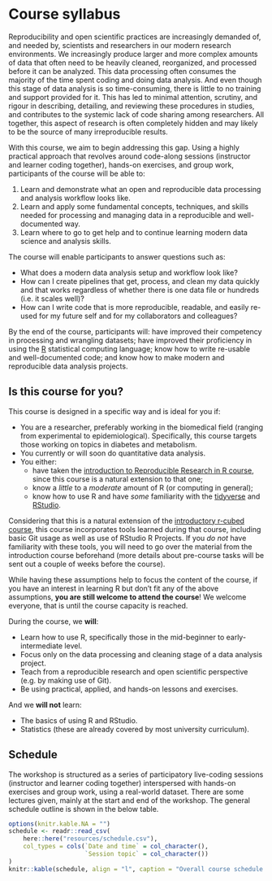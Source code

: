 # Course syllabus {#syllabus}

Reproducibility and open scientific practices are increasingly demanded of,
and needed by, scientists and researchers in our modern research environments.
We increasingly produce larger and more complex amounts of data
that often need to be heavily cleaned, reorganized, 
and processed before it can be analyzed.
This data processing often consumes the majority of the time spent coding
and doing data analysis.
And even though this stage of data analysis is so time-consuming,
there is little to no training and support provided for it.
This has led to minimal attention, scrutiny, and rigour in describing,
detailing, and reviewing these procedures in studies,
and contributes to the systemic lack of code sharing among researchers.
All together, this aspect of research is often completely hidden
and may likely to be the source of many irreproducible results.

With this course, we aim to begin addressing this gap.
Using a highly practical approach that revolves around code-along sessions
(instructor and learner coding together), hands-on exercises, and group work,
participants of the course will be able to:

1. Learn and demonstrate what an open and reproducible data processing and
analysis workflow looks like.
1. Learn and apply some fundamental concepts, techniques, and skills needed for
processing and managing data in a reproducible and well-documented way.
1. Learn where to go to get help and to continue learning modern data science
and analysis skills.

The course will enable participants to answer questions such as:

- What does a modern data analysis setup and workflow look like?
- How can I create pipelines that get, process, and clean my data
quickly and that works regardless of whether there is one data file or hundreds
(i.e. it scales well)?
- How can I write code that is more reproducible, readable,
and easily re-used for my future self 
and for my collaborators and colleagues?

By the end of the course, participants will: have improved their competency in
processing and wrangling datasets; have improved their proficiency in using the [R]
statistical computing language; know how to write re-usable and well-documented
code; and know how to make modern and reproducible data analysis projects. 

[R]: https://www.r-project.org/

## Is this course for you?

This course is designed in a specific way and is ideal for you if:

- You are a researcher, preferably working in the biomedical field 
(ranging from experimental to epidemiological).
Specifically, this course targets those working on topics in diabetes and metabolism.
- You currently or will soon do quantitative data analysis.
- You either: 
    - have taken the [introduction to Reproducible Research in R course][r-cubed-intro],
    since this course is a natural extension to that one;
    - know a *little* to a *moderate* amount of R (or computing in general); 
    - know how to use R and have *some* familiarity with the [tidyverse] and [RStudio].

[tidyverse]: https://www.tidyverse.org/
[RStudio]: https://rstudio.com/
[r-cubed-intro]: https://r-cubed.rostools.org/

Considering that this is a natural extension of the [introductory r-cubed course][r-cubed-intro],
this course incorporates tools learned during that course, 
including basic Git usage as well as use of RStudio R Projects.
If you *do not* have familiarity with these tools,
you will need to go over the material from the introduction course beforehand
(more details about pre-course tasks will be sent out a couple of weeks before the course).

While having these assumptions help to focus the content of the course, if you
have an interest in learning R but don't fit any of the above assumptions, **you
are still welcome to attend the course**! 
We welcome everyone, that is until the course capacity is reached.

During the course, we **will**:

- Learn how to use R, specifically those in the mid-beginner 
to early-intermediate level.
- Focus only on the data processing and cleaning stage of a data
analysis project.
- Teach from a reproducible research and open scientific
perspective (e.g. by making use of Git).
- Be using practical, applied, and hands-on lessons and exercises.

And we **will not** learn:

- The basics of using R and RStudio.
- Statistics (these are already covered by most university curriculum).

## Schedule

The workshop is structured as a series of participatory live-coding sessions
(instructor and learner coding together) interspersed with hands-on exercises
and group work, using a real-world dataset.
There are some lectures given, mainly at the start and end of the workshop.
The general schedule outline is shown in the below table.

```r
options(knitr.kable.NA = "")
schedule <- readr::read_csv(
    here::here("resources/schedule.csv"),
    col_types = cols(`Date and time` = col_character(),
                     `Session topic` = col_character())
)
knitr::kable(schedule, align = "l", caption = "Overall course schedule for the 3 days.")
```
